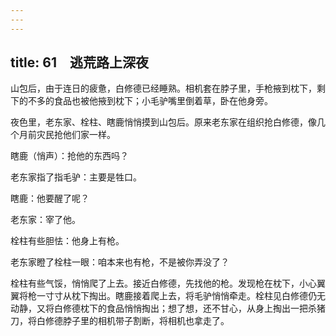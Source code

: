 ```yaml
---
---
---
```

title: 61　逃荒路上深夜
---




山包后，由于连日的疲惫，白修德已经睡熟。相机套在脖子里，手枪掖到枕下，剩下的不多的食品也被他掖到枕下；小毛驴嘴里倒着草，卧在他身旁。

夜色里，老东家、栓柱、瞎鹿悄悄摸到山包后。原来老东家在组织抢白修德，像几个月前灾民抢他们家一样。

瞎鹿（悄声）：抢他的东西吗？

老东家指了指毛驴：主要是牲口。

瞎鹿：他要醒了呢？

老东家：宰了他。

栓柱有些胆怯：他身上有枪。

老东家瞪了栓柱一眼：咱本来也有枪，不是被你弄没了？

栓柱有些气馁，悄悄爬了上去。接近白修德，先找他的枪。发现枪在枕下，小心翼翼将枪一寸寸从枕下掏出。瞎鹿接着爬上去，将毛驴悄悄牵走。栓柱见白修德仍无动静，又将白修德枕下的食品悄悄掏出；想了想，还不甘心，从身上掏出一把杀猪刀，将白修德脖子里的相机带子割断，将相机也拿走了。